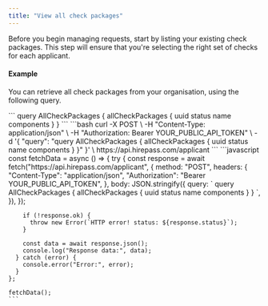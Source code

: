 ```yaml
---
title: "View all check packages"
---
```


Before you begin managing requests, start by listing your existing check packages. This step will ensure that you're selecting the right set of checks for each applicant.

#### Example

You can retrieve all check packages from your organisation, using the following query.

<Tabs>
  <Tab title="GraphQL">
    ```
    query AllCheckPackages {
        allCheckPackages {
            uuid
            status
            name
            components
        }
    }
    ```
  </Tab>
  <Tab title="cURL">
    ```bash
    curl -X POST \
         -H "Content-Type: application/json" \
         -H "Authorization: Bearer YOUR_PUBLIC_API_TOKEN" \
         -d '{
           "query": "query AllCheckPackages { 
             allCheckPackages { 
               uuid 
               status 
               name 
               components 
             } 
           }"
         }' \
         https://api.hirepass.com/applicant
    ```
  </Tab>
  <Tab title="Javascript">
    ```javascript
    const fetchData = async () => {
      try {
        const response = await fetch("https://api.hirepass.com/applicant", {
          method: "POST",
          headers: {
            "Content-Type": "application/json",
            "Authorization": "Bearer YOUR_PUBLIC_API_TOKEN",
          },
          body: JSON.stringify({
            query: `
              query AllCheckPackages {
                allCheckPackages {
                  uuid
                  status
                  name
                  components
                }
              }
            `,
          }),
        });
    
        if (!response.ok) {
          throw new Error(`HTTP error! status: ${response.status}`);
        }
    
        const data = await response.json();
        console.log("Response data:", data);
      } catch (error) {
        console.error("Error:", error);
      }
    };
    
    fetchData();
    ```
  </Tab>
</Tabs>